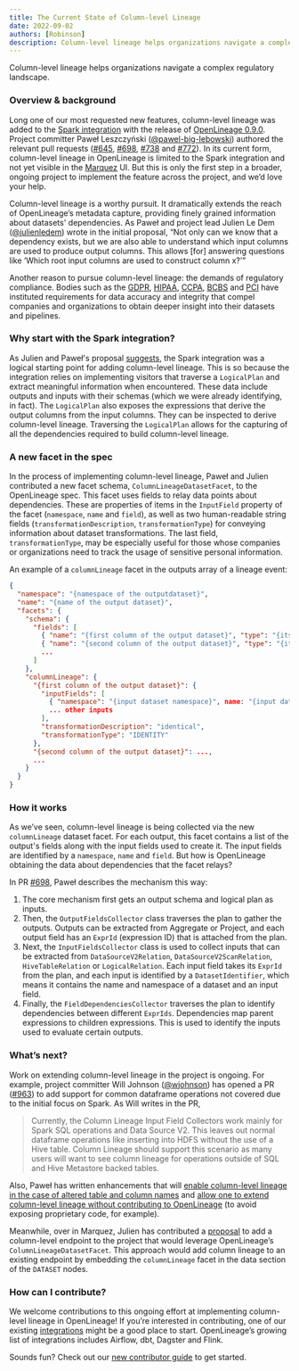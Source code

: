 ```yaml
---
title: The Current State of Column-level Lineage
date: 2022-09-02
authors: [Robinson]
description: Column-level lineage helps organizations navigate a complex regulatory landscape.
---
```


Column-level lineage helps organizations navigate a complex regulatory landscape.

<!--truncate-->

### Overview & background

Long one of our most requested new features, column-level lineage was added to the [Spark integration](https://github.com/OpenLineage/OpenLineage/tree/main/integration/spark) with the release of [OpenLineage 0.9.0](https://github.com/OpenLineage/OpenLineage/releases/tag/0.9.0). Project committer Paweł Leszczyński ([@pawel-big-lebowski](https://github.com/pawel-big-lebowski)) authored the relevant pull requests ([#645](https://github.com/OpenLineage/OpenLineage/pull/645), [#698](https://github.com/OpenLineage/OpenLineage/pull/698), [#738](https://github.com/OpenLineage/OpenLineage/pull/738) and [#772](https://github.com/OpenLineage/OpenLineage/pull/772)). In its current form, column-level lineage in OpenLineage is limited to the Spark integration and not yet visible in the [Marquez](https://marquezproject.ai/) UI. But this is only the first step in a broader, ongoing project to implement the feature across the project, and we’d love your help. 

Column-level lineage is a worthy pursuit. It dramatically extends the reach of OpenLineage’s metadata capture, providing finely grained information about datasets' dependencies. As Paweł and project lead Julien Le Dem ([@julienledem](https://github.com/julienledem)) wrote in the initial proposal, “Not only can we know that a dependency exists, but we are also able to understand which input columns are used to produce output columns. This allows [for] answering questions like ‘Which root input columns are used to construct column x?’”

Another reason to pursue column-level lineage: the demands of regulatory compliance. Bodies such as the [GDPR](https://gdpr-info.eu/), [HIPAA](https://www.hhs.gov/hipaa/index.html), [CCPA](https://oag.ca.gov/privacy/ccpa), [BCBS](https://www.bis.org/bcbs/) and [PCI](https://www.pcisecuritystandards.org/) have instituted requirements for data accuracy and integrity that compel companies and organizations to obtain deeper insight into their datasets and pipelines. 

### Why start with the Spark integration?

As Julien and Paweł's proposal [suggests](https://github.com/OpenLineage/OpenLineage/tree/main/proposals/148), the Spark integration was a logical starting point for adding column-level lineage. This is so because the integration relies on implementing visitors that traverse a `LogicalPlan` and extract meaningful information when encountered. These data include outputs and inputs with their schemas (which we were already identifying, in fact). The `LogicalPlan` also exposes the expressions that derive the output columns from the input columns. They can be inspected to derive column-level lineage. Traversing the `LogicalPlan` allows for the capturing of all the dependencies required to build column-level lineage.

### A new facet in the spec 

In the process of implementing column-level lineage, Paweł and Julien contributed a new facet schema, `ColumnLineageDatasetFacet`, to the OpenLineage spec. This facet uses fields to relay data points about dependencies. These are properties of items in the `InputField` property of the facet (`namespace`, `name` and `field`), as well as two human-readable string fields (`transformationDescription`, `transformationType`) for conveying information about dataset transformations. The last field, `transformationType`, may be especially useful for those whose companies or organizations need to track the usage of sensitive personal information.

An example of a `columnLineage` facet in the outputs array of a lineage event:

```json
{
  "namespace": "{namespace of the outputdataset}",
  "name": "{name of the output dataset}",
  "facets": {
    "schema": {
      "fields": [
        { "name": "{first column of the output dataset}", "type": "{its type}"},
        { "name": "{second column of the output dataset}", "type": "{its type}"},
        ...
      ]
    },
    "columnLineage": {
      "{first column of the output dataset}": {
        "inputFields": [
          { "namespace": "{input dataset namespace}", name: "{input dataset name}", "field": "{input dataset column name}"},
          ... other inputs
        ],
        "transformationDescription": "identical",
        "transformationType": "IDENTITY"
      },
      "{second column of the output dataset}": ...,
      ...
    }
  }
}
```

### How it works

As we’ve seen, column-level lineage is being collected via the new `columnLineage` dataset facet. For each output, this facet contains a list of the output's fields along with the input fields used to create it. The input fields are identified by a `namespace`, `name` and `field`. But how is OpenLineage obtaining the data about dependencies that the facet relays?

In PR [#698](https://github.com/OpenLineage/OpenLineage/pull/698), Paweł describes the mechanism this way:
1. The core mechanism first gets an output schema and logical plan as inputs.
2. Then, the `OutputFieldsCollector` class traverses the plan to gather the outputs. Outputs can be extracted from Aggregate or Project, and each output field has an `ExprId` (expression ID) that is attached from the plan.
3. Next, the `InputFieldsCollector` class is used to collect inputs that can be extracted from `DataSourceV2Relation`, `DataSourceV2ScanRelation`, `HiveTableRelation` or `LogicalRelation`. Each input field takes its `ExprId` from the plan, and each input is identified by a `DatasetIdentifier`, which means it contains the name and namespace of a dataset and an input field.
4. Finally, the `FieldDependenciesCollector` traverses the plan to identify dependencies between different `ExprIds`. Dependencies map parent expressions to children expressions. This is used to identify the inputs used to evaluate certain outputs.

### What’s next?

Work on extending column-level lineage in the project is ongoing. For example, project committer Will Johnson ([@wjohnson](https://github.com/wjohnson)) has opened a PR ([#963](https://github.com/OpenLineage/OpenLineage/issues/963)) to add support for common dataframe operations not covered due to the initial focus on Spark. As Will writes in the PR,

> Currently, the Column Lineage Input Field Collectors work mainly for Spark SQL operations and Data Source V2.
> This leaves out normal dataframe operations like inserting into HDFS without the use of a Hive table.
> Column Lineage should support this scenario as many users will want to see column lineage for operations outside of SQL and Hive Metastore backed tables.

Also, Paweł has written enhancements that will [enable column-level lineage in the case of altered table and column names](https://github.com/OpenLineage/OpenLineage/issues/993) and [allow one to extend column-level lineage without contributing to OpenLineage](https://github.com/OpenLineage/OpenLineage/issues/738) (to avoid exposing proprietary code, for example). 

Meanwhile, over in Marquez, Julien has contributed a [proposal](https://github.com/MarquezProject/marquez/issues/2045) to add a column-level endpoint to the project that would leverage OpenLineage’s `ColumnLineageDatasetFacet`. This approach would add column lineage to an existing endpoint by embedding the `columnLineage` facet in the data section of the `DATASET` nodes.

### How can I contribute?

We welcome contributions to this ongoing effort at implementing column-level lineage in OpenLineage! If you’re interested in contributing, one of our existing [integrations](https://github.com/OpenLineage/OpenLineage/tree/main/integration) might be a good place to start. OpenLineage’s growing list of integrations includes Airflow, dbt, Dagster and Flink.

Sounds fun? Check out our [new contributor guide](https://github.com/OpenLineage/OpenLineage/blob/main/CONTRIBUTING.md) to get started.
